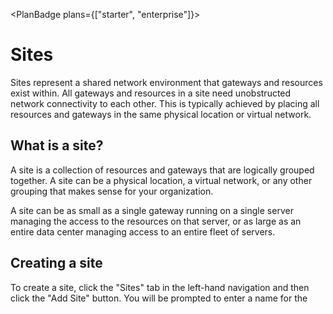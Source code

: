 
<PlanBadge plans={["starter", "enterprise"]}>

# Sites

</PlanBadge>

Sites represent a shared network environment that gateways and resources exist
within. All gateways and resources in a site need unobstructed network
connectivity to each other. This is typically achieved by placing all resources
and gateways in the same physical location or virtual network.

## What is a site?

A site is a collection of resources and gateways that are logically grouped
together. A site can be a physical location, a virtual network, or any other
grouping that makes sense for your organization.

A site can be as small as a single gateway running on a single server managing
the access to the resources on that server, or as large as an entire data center
managing access to an entire fleet of servers.

## Creating a site

To create a site, click the "Sites" tab in the left-hand navigation and then
click the "Add Site" button. You will be prompted to enter a name for the

<SupportOptions />
